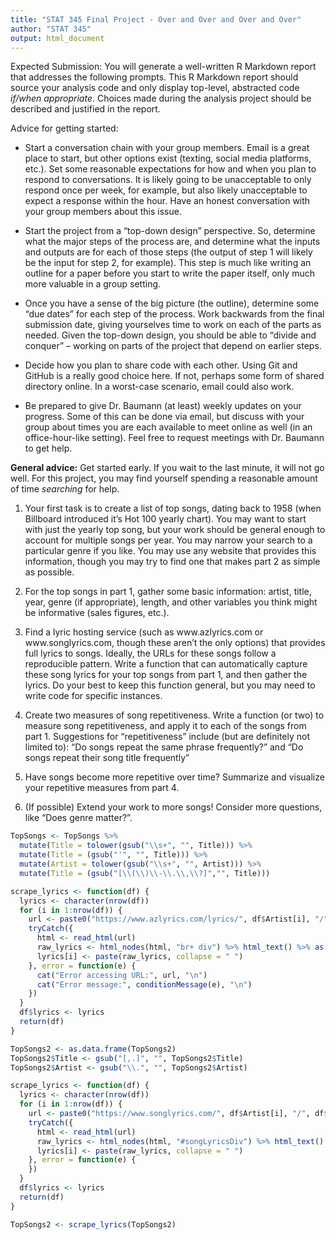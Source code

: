 ```yaml
---
title: "STAT 345 Final Project - Over and Over and Over and Over"
author: "STAT 345"
output: html_document
---
```


Expected Submission: You will generate a well-written R Markdown report that addresses the following prompts. This R Markdown report should source your analysis code and only display top-level, abstracted code _if/when appropriate_. Choices made during the analysis project should be described and justified in the report. 


Advice for getting started:

- Start a conversation chain with your group members. Email is a great place to start, but other options exist (texting, social media platforms, etc.). Set some reasonable expectations for how and when you plan to respond to conversations. It is likely going to be unacceptable to only respond once per week, for example, but also likely unacceptable to expect a response within the hour. Have an honest conversation with your group members about this issue.

- Start the project from a "top-down design" perspective. So, determine what the major steps of the process are, and determine what the inputs and outputs are for each of those steps (the output of step 1 will likely be the input for step 2, for example). This step is much like writing an outline for a paper before you start to write the paper itself, only much more valuable in a group setting. 
- Once you have a sense of the big picture (the outline), determine some "due dates" for each step of the process. Work backwards from the final submission date, giving yourselves time to work on each of the parts as needed. Given the top-down design, you should be able to "divide and conquer" -- working on parts of the project that depend on earlier steps.

- Decide how you plan to share code with each other. Using Git and GitHub is a really good choice here. If not, perhaps some form of shared directory online. In a worst-case scenario, email could also work. 
- Be prepared to give Dr. Baumann (at least) weekly updates on your progress. Some of this can be done via email, but discuss with your group about times you are each available to meet online as well (in an office-hour-like setting). Feel free to request meetings with Dr. Baumann to get help.

**General advice:** Get started early. If you wait to the last minute, it will not go well. For this project, you may find yourself spending a reasonable amount of time _searching_ for help.

1. Your first task is to create a list of top songs, dating back to 1958 (when Billboard introduced it's Hot 100 yearly chart). You may want to start with just the yearly top song, but your work should be general enough to account for multiple songs per year. You may narrow your search to a particular genre if you like. You may use any website that provides this information, though you may try to find one that makes part 2 as simple as possible.

2. For the top songs in part 1, gather some basic information: artist, title, year, genre (if appropriate), length, and other variables you think might be informative (sales figures, etc.).

3. Find a lyric hosting service (such as www.azlyrics.com or www.songlyrics.com, though these aren't the only options) that provides full lyrics to songs. Ideally, the URLs for these songs follow a reproducible pattern. Write a function that can automatically capture these song lyrics for your top songs from part 1, and then gather the lyrics. Do your best to keep this function general, but you may need to write code for specific instances.

4. Create two measures of song repetitiveness. Write a function (or two) to measure song repetitiveness, and apply it to each of the songs from part 1. Suggestions for "repetitiveness" include (but are definitely not limited to): "Do songs repeat the same phrase frequently?" and "Do songs repeat their song title frequently"

5. Have songs become more repetitive over time? Summarize and visualize your repetitive measures from part 4. 

6. (If possible) Extend your work to more songs! Consider more questions, like "Does genre matter?".

```r
TopSongs <- TopSongs %>%
  mutate(Title = tolower(gsub("\\s+", "", Title))) %>%
  mutate(Title = (gsub("'", "", Title))) %>%
  mutate(Artist = tolower(gsub("\\s+", "", Artist))) %>%
  mutate(Title = (gsub("[\\(\\)\\-\\.\\,\\?]","", Title)))
```

```r
scrape_lyrics <- function(df) {
  lyrics <- character(nrow(df))  
  for (i in 1:nrow(df)) {
    url <- paste0("https://www.azlyrics.com/lyrics/", df$Artist[i], "/", df$Title[i], ".html")
    tryCatch({
      html <- read_html(url)
      raw_lyrics <- html_nodes(html, "br+ div") %>% html_text() %>% as.character()
      lyrics[i] <- paste(raw_lyrics, collapse = " ")
    }, error = function(e) {
      cat("Error accessing URL:", url, "\n")
      cat("Error message:", conditionMessage(e), "\n")
    })
  }
  df$lyrics <- lyrics  
  return(df)
}

```

```r
TopSongs2 <- as.data.frame(TopSongs2)
TopSongs2$Title <- gsub("[,.]", "", TopSongs2$Title)
TopSongs2$Artist <- gsub("\\.", "", TopSongs2$Artist)

scrape_lyrics <- function(df) {
  lyrics <- character(nrow(df))  
  for (i in 1:nrow(df)) {
    url <- paste0("https://www.songlyrics.com/", df$Artist[i], "/", df$Title[i], "-lyrics/")
    tryCatch({
      html <- read_html(url)
      raw_lyrics <- html_nodes(html, "#songLyricsDiv") %>% html_text() %>% as.character()
      lyrics[i] <- paste(raw_lyrics, collapse = " ")
    }, error = function(e) {  
    })
  }
  df$lyrics <- lyrics  
  return(df)
}

TopSongs2 <- scrape_lyrics(TopSongs2)
```








